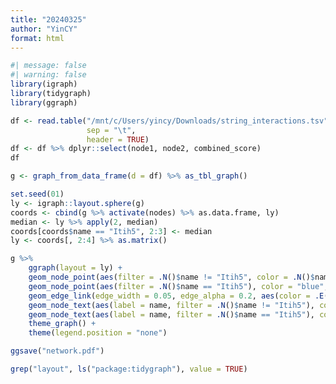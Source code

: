 ```yaml
---
title: "20240325"
author: "YinCY"
format: html
---
```


```r
#| message: false
#| warning: false
library(igraph)
library(tidygraph)
library(ggraph)

df <- read.table("/mnt/c/Users/yincy/Downloads/string_interactions.tsv", 
                 sep = "\t", 
                 header = TRUE)
df <- df %>% dplyr::select(node1, node2, combined_score)
df
```

```r
g <- graph_from_data_frame(d = df) %>% as_tbl_graph()
```

```r
set.seed(01)
ly <- igraph::layout.sphere(g)
coords <- cbind(g %>% activate(nodes) %>% as.data.frame, ly)
median <- ly %>% apply(2, median)
coords[coords$name == "Itih5", 2:3] <- median
ly <- coords[, 2:4] %>% as.matrix()

g %>% 
    ggraph(layout = ly) +
    geom_node_point(aes(filter = .N()$name != "Itih5", color = .N()$name), size = 4) +
    geom_node_point(aes(filter = .N()$name == "Itih5"), color = "blue", size = 4) +
    geom_edge_link(edge_width = 0.05, edge_alpha = 0.2, aes(color = .E()$combined_score)) +
    geom_node_text(aes(label = name, filter = .N()$name != "Itih5"), color = "black", size = 3) +
    geom_node_text(aes(label = name, filter = .N()$name == "Itih5"), color = "tomato", size = 3) +
    theme_graph() +
    theme(legend.position = "none") 

ggsave("network.pdf")
```

```r
grep("layout", ls("package:tidygraph"), value = TRUE)
```


















